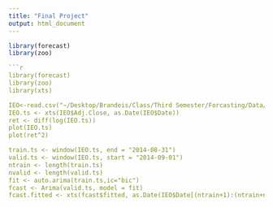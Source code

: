 ```yaml
---
title: "Final Project"
output: html_document
---
```

```r
library(forecast)
library(zoo)

```r
library(forecast)
library(zoo)
library(xts)

IEO<-read.csv("~/Desktop/Brandeis/Class/Third Semester/Forcasting/Data/IEO.csv")
IEO.ts <- xts(IEO$Adj.Close, as.Date(IEO$Date))
ret <- diff(log(IEO.ts))
plot(IEO.ts)
plot(ret^2)

train.ts <- window(IEO.ts, end = "2014-08-31")
valid.ts <- window(IEO.ts, start = "2014-09-01")
ntrain <- length(train.ts)
nvalid <- length(valid.ts)
fit <- auto.arima(train.ts,ic="bic")
fcast <- Arima(valid.ts, model = fit)
fcast.fitted <- xts(fcast$fitted, as.Date(IEO$Date[(ntrain+1):(ntrain+nvalid)]))
```
